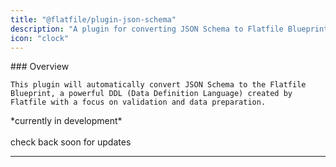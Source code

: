 ```yaml
---
title: "@flatfile/plugin-json-schema"
description: "A plugin for converting JSON Schema to Flatfile Blueprint."
icon: "clock"
---
```


<div className="grid sm:grid-cols-6 gap-x-6 flex" style={{alignItems: 'flex-middle'}}>
  <div className="col-span-3">
    ### Overview

    This plugin will automatically convert JSON Schema to the Flatfile Blueprint, a powerful DDL (Data Definition Language) created by Flatfile with a focus on validation and data preparation.

  </div>
  <div className="hidden sm:block col-span-3">
    <CardGroup cols={1}>
        <Card title="@flatfile/plugin-convert-json-schema" href="https://github.com/FlatFilers/flatfile-plugins/tree/main/plugins/json-schema" icon="github" >
        *currently in development*<br/>
        <br/>
        check back soon for updates
        </Card>
    </CardGroup>
  </div>
</div>

---